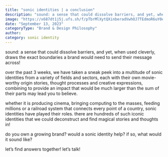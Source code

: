 ```yaml
---
title: "sonic identities | a conclusion"
description: "sound: a sense that could dissolve barriers, and yet, when used cleverly, draws the exact boundaries a brand would need to send their message across!"
image: "https://x687dt1j5j.ufs.sh/f/pTbrMlXytQXinberadVwhOJ7TEdmoR6uY0eA3fScrGMWDl94"
date: "September 13, 2023"
categoryType: "Brand & Design Philosophy"
author:
category: sonic identity
---
```


sound: a sense that could dissolve barriers, and yet, when used cleverly, draws the exact boundaries a brand would need to send their message across!

over the past 3 weeks, we have taken a sneak peek into a multitude of sonic identities from a variety of fields and sectors, each with their own movie-worthy origin stories, thought processes and creative expressions, combining to provide an impact that would be much larger than the sum of their parts may lead you to believe.

whether it is producing cinema, bringing computing to the masses, feeding millions or a railroad system that connects every point of a country, sonic identities have played their roles. there are hundreds of such iconic identities that we could deconstruct and find magical stories and thoughts in!

do you own a growing brand? would a sonic identity help? if so, what would it sound like?

let’s find answers together! let’s talk!
